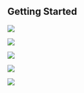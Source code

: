 

## Getting Started

<Row>

<Column colLg={4} colMd={4} noGutterMdLeft>
<ArticleCard
    color="dark"
    subTitle="Starting the environment"
    title="Want to start learning IBM Edge Application Manager?"
    href="/gettingstarted"
    actionIcon="arrowRight"
    >

![](../images/early-sales.jpg)

</ArticleCard>
</Column>

<Column colLg={4} colMd={4} noGutterMdLeft>
<ArticleCard
    color="white"
    subTitle="Requesting Your Trial Environment"
    title="Do you want to know how to request your IBM Edge Application Manager Trial?"
    href="/environment/overview"
    actionIcon="arrowRight"
    >

![](../images/multi-cloud.jpg)

</ArticleCard>

</Column>

<Column colLg={4} colMd={4} noGutterMdLeft>
<ArticleCard
    color="dark"
    subTitle="Preparing Your Environment"
    title="Do you want to know how to prepare and configure your environment?"
    href="/gettingstarted"
    actionIcon="arrowRight"
    author="Coming Soon"
    disabled
    >

![](../images/prereqs.jpg)

</ArticleCard>
</Column>
</Row>

<Row>

<Column colLg={4} colMd={4} noGutterMdLeft>
<ArticleCard
    color="white"
    subTitle="Learning with Hands-on Labs"
    title="Do you want to learn more about IBM Edge Application Manager?"
    href="/labs/overview"
    actionIcon="arrowRight"
    author="Coming Soon"
    >

![](../images/activities.jpg)

</ArticleCard>
</Column>

<Column colLg={4} colMd={4} noGutterMdLeft>
<ArticleCard
    color="white"
    subTitle="Resources"
    title="Are you looking for other resources and assets?"
    href="/resources"
    actionIcon="arrowRight"
    >

![](../images/resources.jpg)

</ArticleCard>
</Column>
</Row>
